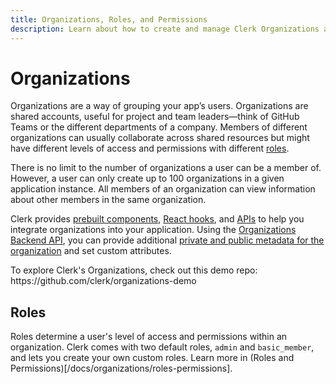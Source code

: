 ```yaml
---
title: Organizations, Roles, and Permissions
description: Learn about how to create and manage Clerk Organizations and their members.
---
```


# Organizations

Organizations are a way of grouping your app’s users. Organizations are shared accounts, useful for project and team leaders—think of GitHub Teams or the different departments of a company. Members of different organizations can usually collaborate across shared resources but might have different levels of access and permissions with different [roles](https://clerk.com/docs/organizations/overview#roles).

There is no limit to the number of organizations a user can be a member of. However, a user can only create up to 100 organizations in a given application instance. All members of an organization can view information about other members in the same organization.

Clerk provides [prebuilt components](https://clerk.com/docs/components/overview), [React hooks](https://clerk.com/docs/references/react/use-organization), and [APIs](https://clerk.com/docs/references/javascript/organization/organization) to help you integrate organizations into your application. Using the [Organizations Backend API](https://clerk.com/docs/reference/backend-api/tag/Organizations), you can provide additional [private and public metadata for the organization](https://clerk.com/docs/organizations/metadata) and set custom attributes. 

<Callout type="info">
  To explore Clerk's Organizations, check out this demo repo:
  https://github.com/clerk/organizations-demo
</Callout>

## Roles

Roles determine a user's level of access and permissions within an organization. Clerk comes with two default roles, `admin` and `basic_member`, and lets you create your own custom roles. Learn more in (Roles and Permissions)[/docs/organizations/roles-permissions].